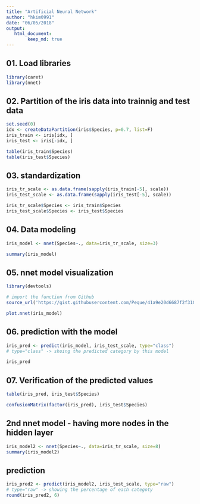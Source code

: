 ```yaml
---
title: "Artificial Neural Network"
author: "hkim0991"
date: "06/05/2018"
output: 
   html_document:
        keep_md: true
---
```


## 01. Load libraries
```r
library(caret)
library(nnet)
```

## 02. Partition of the iris data into trainnig and test data
```r
set.seed(0)
idx <- createDataPartition(iris$Species, p=0.7, list=F)
iris_train <- iris[idx, ]
iris_test <- iris[-idx, ]
```

```r
table(iris_train$Species)
table(iris_test$Species)
```

## 03. standardization 
```r
iris_tr_scale <- as.data.frame(sapply(iris_train[-5], scale))
iris_test_scale <- as.data.frame(sapply(iris_test[-5], scale))
```

```r
iris_tr_scale$Species <- iris_train$Species
iris_test_scale$Species <- iris_test$Species
```

## 04. Data modeling
```r
iris_model <- nnet(Species~., data=iris_tr_scale, size=3)
```

```r
summary(iris_model)
```

## 05. nnet model visualization
```r
library(devtools)

# import the function from Github
source_url('https://gist.githubusercontent.com/Peque/41a9e20d6687f2f3108d/raw/85e14f3a292e126f1454864427e3a189c2fe33f3/nnet_plot_update.r')

plot.nnet(iris_model)
```

## 06. prediction with the model
```r
iris_pred <- predict(iris_model, iris_test_scale, type="class") 
# type="class" -> shoing the predicted category by this model

iris_pred
```

## 07. Verification of the predicted values
```r
table(iris_pred, iris_test$Species)
```

```r
confusionMatrix(factor(iris_pred), iris_test$Species)
```

## 2nd nnet model - having more nodes in the hidden layer 
```r
iris_model2 <- nnet(Species~., data=iris_tr_scale, size=8)
summary(iris_model2)
```

## prediction 
```r
iris_pred2 <- predict(iris_model2, iris_test_scale, type="raw") 
# type="raw" -> showing the percentage of each categoty 
round(iris_pred2, 6)
```

